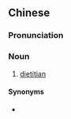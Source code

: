 ==Chinese==
{{zh-forms|s=饮食学家|type=31}}

===Pronunciation===
{{zh-pron
|m=yǐnshíxuéjiā
|c=jam5 sik6 hok6 gaa1
|cat=n
}}

===Noun===
{{zh-noun}}

# [[dietitian]]

====Synonyms====
* {{zh-l|營養學家}}